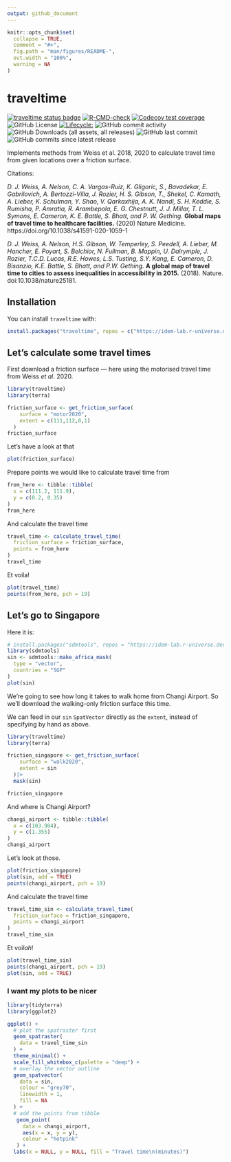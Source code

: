 ```yaml
---
output: github_document
---
```


<!-- README.md is generated from README.Rmd. Please edit that file -->

```r
knitr::opts_chunk$set(
  collapse = TRUE,
  comment = "#>",
  fig.path = "man/figures/README-",
  out.width = "100%",
  warning = NA
)
```

# traveltime

<!-- badges: start -->
[![traveltime status badge](https://idem-lab.r-universe.dev/badges/traveltime)](https://idem-lab.r-universe.dev/traveltime)
[![R-CMD-check](https://github.com/idem-lab/traveltime/actions/workflows/R-CMD-check.yaml/badge.svg)](https://github.com/idem-lab/traveltime/actions/workflows/R-CMD-check.yaml)
[![Codecov test coverage](https://codecov.io/gh/idem-lab/traveltime/branch/main/graph/badge.svg)](https://app.codecov.io/gh/idem-lab/traveltime?branch=main)
![GitHub License](https://img.shields.io/github/license/geryan/traveltime)
[![Lifecycle:](https://img.shields.io/badge/lifecycle-experimental-orange.svg)](https://lifecycle.r-lib.org/articles/stages.html#experimental)
![GitHub commit activity](https://img.shields.io/github/commit-activity/w/geryan/traveltime)
![GitHub Downloads (all assets, all releases)](https://img.shields.io/github/downloads/geryan/traveltime/total)
![GitHub last commit](https://img.shields.io/github/last-commit/geryan/traveltime)
![GitHub commits since latest release](https://img.shields.io/github/commits-since/geryan/traveltime/latest)
<!-- badges: end -->

Implements methods from Weiss et al. 2018, 2020 to calculate travel time from
given locations over a friction surface.

Citations:

*D. J. Weiss, A. Nelson, C. A. Vargas-Ruiz, K. Gligoric, S., Bavadekar, E.
Gabrilovich, A. Bertozzi-Villa, J. Rozier, H. S. Gibson, T., Shekel, C. Kamath,
A. Lieber, K. Schulman, Y. Shao, V. Qarkaxhija, A. K. Nandi, S. H. Keddie, S.
Rumisha, P. Amratia, R. Arambepola, E. G. Chestnutt, J. J. Millar, T. L. Symons,
E. Cameron, K. E. Battle, S. Bhatt, and P. W. Gething.* **Global maps of travel
time to healthcare facilities.** (2020) Nature Medicine.
https://doi.org/10.1038/s41591-020-1059-1

*D. J. Weiss, A. Nelson, H.S. Gibson, W. Temperley, S. Peedell, A. Lieber, M.
Hancher, E. Poyart, S. Belchior, N. Fullman, B. Mappin, U. Dalrymple, J. Rozier,
T.C.D. Lucas, R.E. Howes, L.S. Tusting, S.Y. Kang, E. Cameron, D. Bisanzio, K.E.
Battle, S. Bhatt, and P.W. Gething.* **A global map of travel time to cities to
assess inequalities in accessibility in 2015.** (2018). Nature.
doi:10.1038/nature25181.

## Installation

You can install `traveltime` with:

``` r
install.packages("traveltime", repos = c("https://idem-lab.r-universe.dev"))
```

## Let's calculate some travel times

First download a friction surface — here using the motorised travel time from
Weiss *et al.* 2020.
```r
library(traveltime)
library(terra)

friction_surface <- get_friction_surface(
    surface = "motor2020",
    extent = c(111,112,0,1)
  )
friction_surface
```

Let's have a look at that
```r
plot(friction_surface)
```

Prepare points we would like to calculate travel time from
```r
from_here <- tibble::tibble(
  x = c(111.2, 111.9),
  y = c(0.2, 0.35)
)
from_here
```

And calculate the travel time
```r
travel_time <- calculate_travel_time(
  friction_surface = friction_surface,
  points = from_here
)
travel_time
```

Et voila!
```r
plot(travel_time)
points(from_here, pch = 19)
```

## Let's go to Singapore

Here it is:
```r
# install.packages("sdmtools", repos = "https://idem-lab.r-universe.dev")
library(sdmtools)
sin <- sdmtools::make_africa_mask(
  type = "vector",
  countries = "SGP"
)
plot(sin)
```

We're going to see how long it takes to walk home from Changi Airport. So we'll 
download the walking-only friction surface this time.

We can feed in our `sin` `SpatVector` directly as the `extent`, instead of specifying by hand as above. 
```r
library(traveltime)
library(terra)

friction_singapore <- get_friction_surface(
    surface = "walk2020",
    extent = sin
  )|> 
  mask(sin)

friction_singapore
```

And where is Changi Airport?
```r
changi_airport <- tibble::tibble(
  x = c(103.984),
  y = c(1.355)
)
changi_airport
```
Let's look at those.
```r
plot(friction_singapore)
plot(sin, add = TRUE)
points(changi_airport, pch = 19)
```

And calculate the travel time
```r
travel_time_sin <- calculate_travel_time(
  friction_surface = friction_singapore,
  points = changi_airport
)
travel_time_sin
```

Et voi*lah*!
```r
plot(travel_time_sin)
points(changi_airport, pch = 19)
plot(sin, add = TRUE)
```


### I want my plots to be nicer
```r
library(tidyterra)
library(ggplot2)

ggplot() +
  # plot the spatraster first
  geom_spatraster(
    data = travel_time_sin
  ) +
  theme_minimal() +
  scale_fill_whitebox_c(palette = "deep") +
  # overlay the vector outline
  geom_spatvector(
    data = sin,
    colour = "grey70",
    linewidth = 1,
    fill = NA
  ) +
  # add the points from tibble
   geom_point(
     data = changi_airport,
     aes(x = x, y = y),
     colour = "hotpink"
   ) +
  labs(x = NULL, y = NULL, fill = "Travel time\n(minutes)") 

```



